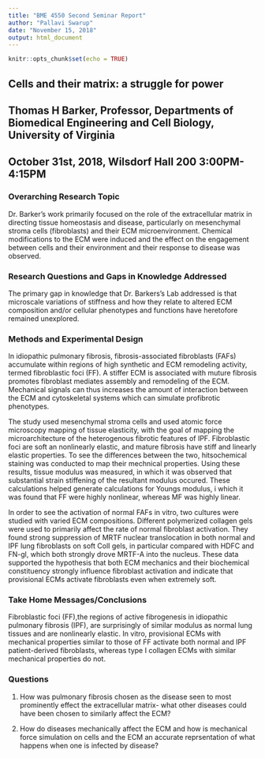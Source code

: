 ```yaml
---
title: "BME 4550 Second Seminar Report"
author: "Pallavi Swarup"
date: "November 15, 2018"
output: html_document
---
```


```r
knitr::opts_chunk$set(echo = TRUE)
```



## Cells and their matrix: a struggle for power

## Thomas H Barker, Professor, Departments of Biomedical Engineering and Cell Biology, University of Virginia 

## October 31st, 2018, Wilsdorf Hall 200 3:00PM-4:15PM

### Overarching Research Topic

Dr. Barker's work primarily focused on the role of the extracellular matrix in directing tissue homeostasis and disease, particularly on mesenchymal stroma cells (fibroblasts) and their ECM microenvironment. Chemical modifications to the ECM were induced and the effect on the engagement between cells and their environment and their response to disease was observed.

### Research Questions and Gaps in Knowledge Addressed

The primary gap in knowledge that Dr. Barkers's Lab addressed is that microscale variations of stiffness and how they relate to altered ECM composition and/or cellular phenotypes and functions have heretofore remained unexplored.

### Methods and Experimental Design

In idiopathic pulmonary fibrosis, fibrosis-associated fibroblasts (FAFs) accumulate within regions of high synthetic and ECM remodeling activity, termed fibroblastic foci (FF). A stiffer ECM is associated with muture fibrosis promotes fibroblast mediates assembly and remodeling of the ECM. Mechanical signals can thus increases the amount of interaction between the ECM and cytoskeletal systems which can simulate profibrotic phenotypes. 

The study used mesenchymal stroma cells and used atomic force microscopy mapping of tissue elasticity, with the goal of mapping the microarchitecture of the heterogenous fibrotic features of IPF. Fibroblastic foci are soft an nonlinearly elastic, and mature fibrosis have stiff and linearly elastic properties. To see the differences between the two, hitsochemical staining was conducted to map their mechnical properties. Using these results, tissue modulus was measured, in which it was observed that substantial strain stiffening of the resultant modulus occured. These calculations helped generate calculations for Youngs modulus, i which it was found that FF were highly nonlinear, whereas MF was highly linear. 

In order to see the activation of normal FAFs in vitro, two cultures were studied with varied ECM compositions. Different polymerized collagen gels were used to primarily affect the rate of normal fibroblast activation. They found strong suppression of MRTF nuclear translocation in both normal and IPF lung fibroblasts on soft ColI gels, in particular compared with HDFC and FN-gl, which both strongly drove MRTF-A into the nucleus. These data supported the hypothesis that both ECM mechanics and their biochemical constituency strongly influence fibroblast activation and indicate that provisional ECMs activate fibroblasts even when extremely soft.

### Take Home Messages/Conclusions

Fibroblastic foci (FF),the regions of active fibrogenesis in idiopathic pulmonary fibrosis (IPF), are surprisingly of similar modulus as normal lung tissues and are nonlinearly elastic. In vitro, provisional ECMs with mechanical properties similar to those of FF activate both normal and IPF patient-derived fibroblasts, whereas type I collagen ECMs with similar mechanical properties do not. 

### Questions 

1. How was pulmonary fibrosis chosen as the disease seen to most prominently effect the extracellular matrix- what other diseases could have been chosen to similarly affect the ECM?

2. How do diseases mechanically affect the ECM and how is mechanical force simulation on cells and the ECM an accurate reprsentation of what happens when one is infected by disease?



